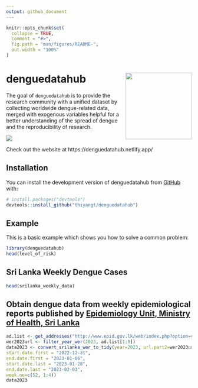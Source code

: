```yaml
---
output: github_document
---
```


<!-- README.md is generated from README.Rmd. Please edit that file -->

```r
knitr::opts_chunk$set(
  collapse = TRUE,
  comment = "#>",
  fig.path = "man/figures/README-",
  out.width = "100%"
)
```

# denguedatahub <img src="hexsticker/logo.png" align="right" height="180"/>

The goal of `denguedatahub` is to provide the research community with a unified dataset by collecting worldwide dengue-related data, merged with exogenous variables helpful for a better understanding of the spread of dengue and the reproducibility of research.

![](hexsticker/profile.png)

Check out the website at https://denguedatahub.netlify.app/

## Installation

You can install the development version of denguedatahub from [GitHub](https://github.com/) with:

``` r
# install.packages("devtools")
devtools::install_github("thiyangt/denguedatahub")
```

## Example

This is a basic example which shows you how to solve a common problem:

```r
library(denguedatahub)
head(level_of_risk)
```

## Sri Lanka Weekly Dengue Cases

```r
head(srilanka_weekly_data)
```

## Obtain dengue data from weekly epidemiological reports published by [Epidemiology Unit, Ministry of Health, Sri Lanka](https://www.epid.gov.lk/web/index.php?option=com_content&view=article&id=148&Itemid=449&lang=en)

```r
ad.list <- get_addresses("http://www.epid.gov.lk/web/index.php?option=com_content&view=article&id=148&Itemid=449&lang=en")
wer2023url <- filter_year_wer(2023, ad.list[1:9])
data2023 <- convert_srilanka_wer_to_tidy(year=2023, url.part2=wer2023url, 
start.date.first = "2022-12-31",
end.date.first = "2023-01-06",
start.date.last = "2023-01-28", 
end.date.last = "2023-02-03",
week.no=c(52, 1:4))
data2023
```

